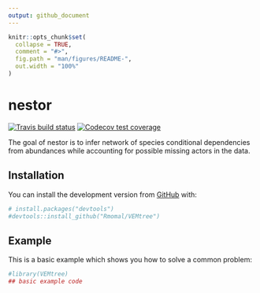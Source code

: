```yaml
---
output: github_document
---
```


<!-- README.md is generated from README.Rmd. Please edit that file -->

```r
knitr::opts_chunk$set(
  collapse = TRUE,
  comment = "#>",
  fig.path = "man/figures/README-",
  out.width = "100%"
)
```

# nestor

<!-- badges: start -->
[![Travis build status](https://travis-ci.org/Rmomal/nestor.svg?branch=master)](https://travis-ci.org/Rmomal/nestor)
[![Codecov test coverage](https://codecov.io/gh/Rmomal/nestor/branch/master/graph/badge.svg)](https://codecov.io/gh/Rmomal/nestor?branch=master)
<!-- badges: end -->

The goal of nestor is to infer network of species conditional dependencies from abundances while accounting for possible missing actors in the data.

## Installation

You can install the development version from [GitHub](https://github.com/) with:

```r
# install.packages("devtools")
#devtools::install_github("Rmomal/VEMtree")
```
## Example

This is a basic example which shows you how to solve a common problem:

```r
#library(VEMtree)
## basic example code
```

